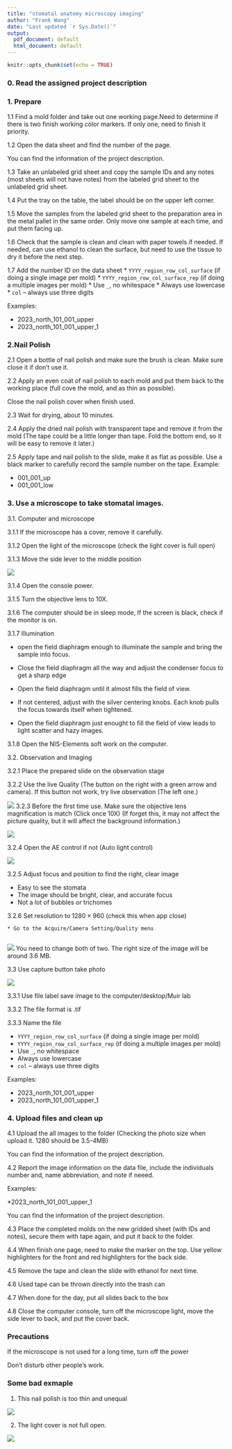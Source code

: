 ```yaml
---
title: "stomatal anatomy microscopy imaging"
author: "Frank Wang"
date: "Last updated `r Sys.Date()`"
output:
  pdf_document: default
  html_document: default
---
```


```r
knitr::opts_chunk$set(echo = TRUE)
```

### 0. Read the assigned project description

### 1. Prepare

1.1 Find a mold folder and take out one working page.Need to determine if there is two finish working color markers. If only one, need to finish it priority. 

1.2 Open the data sheet and find the number of the page. 

You can find the information of the project description. 

1.3 Take an unlabeled grid sheet and copy the sample IDs and any notes (most sheets will not have notes) from the labeled grid sheet to the unlabeled grid sheet.

1.4 Put the tray on the table, the label should be on the upper left corner. 

1.5 Move the samples from the labeled grid sheet to the preparation area in the metal pallet in the same order. Only move one sample at each time, and put them facing up. 

1.6 Check that the sample is clean and clean with paper towels if needed. If needed, can use ethanol to clean the surface, but need to use the tissue to dry it before the next step.

1.7 Add the number ID on the data sheet
  * `YYYY_region_row_col_surface` (if doing a single image per mold)
  * `YYYY_region_row_col_surface_rep` (if doing a multiple images per mold)
  * Use `_`, no whitespace 
  * Always use lowercase 
  * `col` – always use three digits 

  Examples: 

  * 2023_north_101_001_upper 
  * 2023_north_101_001_upper_1 

### 2.Nail Polish 

2.1 Open a bottle of nail polish and make sure the brush is clean.
Make sure close it if don't use it.

2.2 Apply an even coat of nail polish to each mold and put them back to the working place (full cove the mold, and as thin as possible). 

Close the nail polish cover when finish used. 

2.3 Wait for drying, about 10 minutes. 

2.4 Apply the dried nail polish with transparent tape and remove it from the mold (The tape could be a little longer than tape. Fold the bottom end, so it will be easy to remove it later.)

2.5 Apply tape and nail polish to the slide, make it as flat as possible. Use a black marker to carefully record the sample number on the tape. Example:

  * 001_001_up
  * 001_001_low

### 3. Use a microscope to take stomatal images.  

3.1. Computer and microscope 

  3.1.1 If the microscope has a cover, remove it carefully. 

  3.1.2 Open the light of the microscope (check the light cover is full open) 
  
  3.1.3 Move the side lever to the middle position
  
![](images/stomatal image computer/image 6.png)

  3.1.4 Open the console power. 

  3.1.5 Turn the objective lens to 10X. 

  3.1.6 The computer should be in sleep mode, If the screen is black, check if the monitor is on. 
  
  3.1.7 Illumination 
 
  * open the field diaphragm enough to illuminate the sample and bring the sample into focus.
   
  * Close the field diaphragm all the way and adjust the condenser focus to get a sharp edge
   
  * Open the field diaphragm until it almost fills the field of view. 
   
  * If not centered, adjust with the silver centering knobs. Each knob pulls the focus towards itself when tightened.
   
  * Open the field diaphragm just enought to fill the field of view leads to light scatter and hazy images.  
  
  3.1.8 Open the NIS-Elements soft work on the computer.  

3.2. Observation and Imaging 

  3.2.1 Place the prepared slide on the observation stage 

  3.2.2 Use the live Quality (The button on the right with a green arrow and camera). If this button not work, try live observation (The left one.)

![](images/stomatal image computer/image 1.png)
  3.2.3 Before the first time use. Make sure the objective lens magnification is match (Click once 10X) (If forget this, it may not affect the picture quality, but it will affect the background information.)
  
![](images/stomatal image computer/image 5.png) 
  
  
  3.2.4 Open the AE control if not (Auto light control) 

![](images/stomatal image computer/image 2.png)

  3.2.5 Adjust focus and position to find the right, clear image
      
  * Easy to see the stomata 
  * The image should be bright, clear, and accurate focus 
  * Not a lot of bubbles or trichomes 
  
  3.2.6 Set resolution to $1280 \times 960$ (check this when app close)
 	    
 	* Go to the Acquire/Camera Setting/Quality menu
 	    
![](images/stomatal image computer/image 4.png)
You need to change both of two. The right size of the image will be around 3.6 MB.

3.3 Use capture button take photo

![](images/stomatal image computer/image 3.png)

 
  3.3.1 Use file label save image to the computer/desktop/Muir lab 

  3.3.2 The file format is .tif 

  3.3.3 Name the file

  * `YYYY_region_row_col_surface` (if doing a single image per mold)
  * `YYYY_region_row_col_surface_rep` (if doing a multiple images per mold)
  * Use `_`, no whitespace 
  * Always use lowercase 
  * `col` – always use three digits 

  Examples: 

  * 2023_north_101_001_upper 
  * 2023_north_101_001_upper_1 

### 4. Upload files and clean up  

  4.1 Upload the all images to the folder (Checking the photo size when upload it. 1280 should be 3.5-4MB) 

You can find the information of the project description. 

  4.2 Report the image information on the data file, include the individuals number and, name abbreviation, and note if neeed. 

  Examples: 
  
  *2023_north_101_001_upper_1
  
  You can find the information of the project description. 
  
  
  4.3 Place the completed molds on the new gridded sheet (with IDs and notes), secure them with tape again, and put it back to the folder. 

  4.4 When finish one page, need to make the marker on the top. Use yellow highlighters for the front and red highlighters for the back side. 
 

  4.5 Remove the tape and clean the slide with ethanol for next time. 
  
  4.6 Used tape can be thrown directly into the trash can 

  4.7 When done for the day, put all slides back to the box 

  4.8 Close the computer console, turn off the microscope light, move the side lever to back, and put the cover back.

 
### Precautions 

If the microscope is not used for a long time, turn off the power 

Don't disturb other people's work. 

### Some bad exmaple

1. This nail polish is too thin and unequal

![](images/stomatal image computer/image 7.png)


2. The light cover is not full open.

![](images/stomatal image computer/image 8.png)

 

